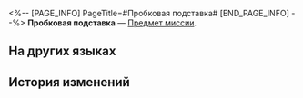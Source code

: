 <%-- [PAGE_INFO]
PageTitle=#Пробковая подставка#
[END_PAGE_INFO] --%>
{{Предмет Инфобокс
|id          = 150034
|Изображение = Предмет Пробковая подставка.png
|Тип         = Предмет миссии
|Инвентарь   = Миссии
|Редкость    = 3
|Эффект      = 
|Описание    = Подарок от Шивон. Говорят, эта вещица наделена чудесными свойствами и может помочь проникнуть в эмосреду монстров.<br />Самая обычная пробковая подставка для стаканов с логотипом бара «Проснись и пой».
}}
{{Описание|''«...Функция подставки - смягчить удар».''}}
'''Пробковая подставка''' — [[Предмет миссии]].

==На других языках==
{{На других языках
|en   = Cork Coaster
|zhs  = 软木杯垫
|zht  = 軟木杯墊
|ja   = コルクのコースター
|ko   = 코르크 코스터
|es   = Posavasos de corcho
|fr   = Dessous de verre
|ru   = Пробковая подставка
|th   = ที่รองแก้วไม้ก๊อก
|vi   = Đế Lót Nút Bần
|de   = Korkuntersetzer
|id   = Tatakan Gelas
|pt   = Porta-Copos de Cortiça
}}

==История изменений==
{{История изменений|3.5}}